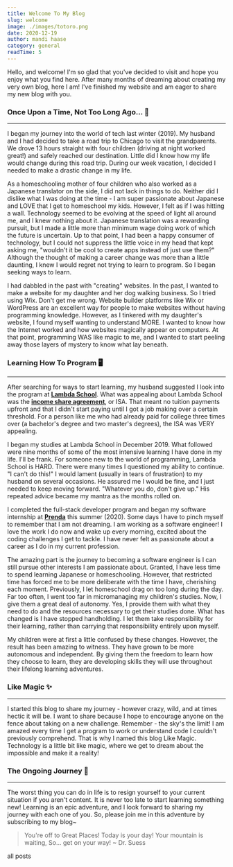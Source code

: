 ```yaml
---
title: Welcome To My Blog
slug: welcome
image: ./images/totoro.png
date: 2020-12-19
author: mandi haase
category: general
readTime: 5
---
```



Hello, and welcome! I'm so glad that you've decided to visit and hope you enjoy what you find here.
After many months of dreaming about creating my very own blog, here I am! I've finished my website
and am eager to share my new blog with you.

### Once Upon a Time, Not Too Long Ago… 🌠

---

I began my journey into the world of tech last winter (2019). My husband and I had decided to take a road trip to Chicago to visit the grandparents. We drove 13 hours straight with four children (driving at night worked great!) and safely reached our destination. Little did I know how my life would change during this road trip. During our week vacation, I decided I needed to make a drastic change in my life.

As a homeschooling mother of four children who also worked as a Japanese translator on the side, I did not lack in things to do. Neither did I dislike what I was doing at the time - I am super passionate about Japanese and LOVE that I get to homeschool my kids. However, I felt as if I was hitting a wall. Technology seemed to be evolving at the speed of light all around me, and I knew nothing about it. Japanese translation was a rewarding pursuit, but I made a little more than minimum wage doing work of which the future is uncertain. Up to that point, I had been a happy consumer of technology, but I could not suppress the little voice in my head that kept asking me, "wouldn't it be cool to create apps instead of just use them?" Although the thought of making a career change was more than a little daunting, I knew I would regret not trying to learn to program. So I began seeking ways to learn.

I had dabbled in the past with "creating" websites. In the past, I wanted to make a website for my daughter and her dog walking business. So I tried using Wix. Don't get me wrong. Website builder platforms like Wix or WordPress are an excellent way for people to make websites without having programming knowledge. However, as I tinkered with my daughter's website, I found myself wanting to understand MORE. I wanted to know how the Internet worked and how websites magically appear on computers. At that point, programming WAS like magic to me, and I wanted to start peeling away those layers of mystery to know what lay beneath.

### Learning How To Program 🖥️

---

After searching for ways to start learning, my husband suggested I look into the program at **[Lambda School](https://lambdaschool.com/)**. What was appealing about Lambda School was the **[income share agreement](https://lambdaschool.com/tuition/isa)**, or ISA. That meant no tuition payments upfront and that I didn't start paying until I got a job making over a certain threshold. For a person like me who had already paid for college three times over (a bachelor's degree and two master's degrees), the ISA was VERY appealing.

I began my studies at Lambda School in December 2019. What followed were nine months of some of the most intensive learning I have done in my life. I'll be frank. For someone new to the world of programming, Lambda School is HARD. There were many times I questioned my ability to continue. "I can't do this!" I would lament (usually in tears of frustration) to my husband on several occasions. He assured me I would be fine, and I just needed to keep moving forward. "Whatever you do, don't give up." His repeated advice became my mantra as the months rolled on.

I completed the full-stack developer program and began my software internship at **[Prenda](https://prendaschool.com/)** this summer (2020). Some days I have to pinch myself to remember that I am not dreaming. I am working as a software engineer! I love the work I do now and wake up every morning, excited about the coding challenges I get to tackle. I have never felt as passionate about a career as I do in my current profession.

The amazing part is the journey to becoming a software engineer is I can still pursue other interests I am passionate about. Granted, I have less time to spend learning Japanese or homeschooling. However, that restricted time has forced me to be more deliberate with the time I have, cherishing each moment. Previously, I let homeschool drag on too long during the day. Far too often, I went too far in micromanaging my children's studies. Now, I give them a great deal of autonomy. Yes, I provide them with what they need to do and the resources necessary to get their studies done. What has changed is I have stopped handholding. I let them take responsibility for their learning, rather than carrying that responsibility entirely upon myself.

My children were at first a little confused by these changes. However, the result has been amazing to witness. They have grown to be more autonomous and independent. By giving them the freedom to learn how they choose to learn, they are developing skills they will use throughout their lifelong learning adventures.

### Like Magic ✨

---

I started this blog to share my journey - however crazy, wild, and at times hectic it will be. I want to share because I hope to encourage anyone on the fence about taking on a new challenge. Remember - the sky's the limit! I am amazed every time I get a program to work or understand code I couldn't previously comprehend. That is why I named this blog Like Magic. Technology is a little bit like magic, where we get to dream about the impossible and make it a reality!

### The Ongoing Journey 🌱

---

The worst thing you can do in life is to resign yourself to your current situation if you aren't content. It is never too late to start learning something new! Learning is an epic adventure, and I look forward to sharing my journey with each one of you. So, please join me in this adventure by subscribing to my blog~

<blockquote>
You're off to Great Places!
Today is your day!
Your mountain is waiting,
So... get on your way!
~ Dr. Suess

</blockquote>

<Link to="/posts" className="btn center-btn">
  all posts
</Link>
